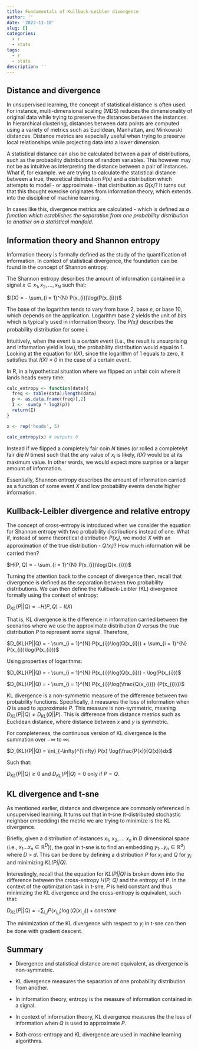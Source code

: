 ```yaml
---
title: Fundamentals of Kullback-Leibler divergence
author: ''
date: '2022-11-10'
slug: []
categories:
  - r
  - stats
tags:
  - r
  - stats
description: ''
---
```


## Distance and divergence

In unsupervised learning, the concept of statistical distance is often used. For instance, multi-dimensional scaling (MDS) reduces the dimensionality of original data while trying to preserve the distances between the instances. In hierarchical clustering, distances between data points are computed using a variety of metrics such as Euclidean, Manhattan, and Minkowski distances. Distance metrics are especially useful when trying to preserve local relationships while projecting data into a lower dimension. 

A statistical distance can also be calculated between a pair of distributions, such as the probability distributions of random variables. This however may not be as intuitive as interpreting the distance between a pair of instances. What if, for example. we are trying to calculate the statistical distance between a true, theoretical distribution *P(x)* and a distribution which attempts to model - or approximate - that distribution as *Q(x)*? It turns out that this thought exercise originates from information theory, which extends into the discipline of machine learning. 

In cases like this, divergence metrics are calculated - which is defined as *a function which establishes the separation from one probability distribution to another on a statistical manifold*. 

## Information theory and Shannon entropy

Information theory is formally defined as the study of the quantification of information. In context of statistical divergence, the foundation can be found in the concept of Shannon entropy.

The Shannon entropy describes the amount of information contained in a signal $x \in {x_{1}, x_{2}, ..., x_{N}}$ such that:

$I(X) = - \sum_{i = 1}^{N} P(x_{i})\log(P(x_{i}))$

The base of the logarithm tends to vary from base 2, base *e*, or base 10, which depends on the application. Logarithm base 2 yields the unit of *bits* which is typically used in information theory. The *$P(x_{i})$* describes the probability distribution for some *i*. 

Intuitively, when the event is a *certain event* (i.e., the result is unsurprising and information yield is low), the probability distribution would equal to 1. Looking at the equation for *I(X)*, since the logarithm of 1 equals to zero, it satisfies that *I(X) = 0* in the case of a certain event. 

In R, in a hypothetical situation where we flipped an unfair coin where it lands heads every time:

```r
calc_entropy <- function(data){
  freq <- table(data)/length(data)
  p <- as.data.frame(freq)[,2]
  I <- -sum(p * log2(p))
  return(I)
}

x <- rep('heads', 5)

calc_entropy(x) # outputs 0
```

Instead if we flipped a completely fair coin *N* times (or rolled a completelyt fair die *N* times) such that the any value of *$x_{i}$* is likely, *I(X)* would be at its maximum value. In other words, we would expect more surprise or a larger amount of information. 

Essentially, Shannon entropy describes the amount of information carried as a function of some event *X* and low probability events denote higher information. 

## Kullback-Leibler divergence and relative entropy

The concept of cross-entropy is introduced when we consider the equation for Shannon entropy with two probability distributions instead of one. What if, instead of some theoretical distribution *$P(x_{i})$*, we model *X* with an approximation of the true distribution - *$Q(x_{i})$*? How much information will be carried then?

$H(P, Q) = - \sum_{i = 1}^{N} P(x_{i})\log(Q(x_{i}))$

Turning the attention back to the concept of divergence then, recall that divergence is defined as the separation between two probability distributions. We can then define the Kullback-Leibler (KL) divergence formally using the context of entropy:

$D_{KL}(P||Q) = - H(P, Q) - I(X)$

That is, KL divergence is the difference in information carried between the scenarios where we use the approximate distribution *Q* versus the true distribution *P* to represent some signal. Therefore,

$D_{KL}(P||Q) = - \sum_{i = 1}^{N} P(x_{i})\log(Q(x_{i})) + \sum_{i = 1}^{N} P(x_{i})\log(P(x_{i}))$

Using properties of logarithms:

$D_{KL}(P||Q) = - \sum_{i = 1}^{N} P(x_{i})\log(Q(x_{i})) - \log(P(x_{i}))$

$D_{KL}(P||Q) = - \sum_{i = 1}^{N} P(x_{i})\log(\frac{Q(x_{i})} {P(x_{i})})$

KL divergence is a non-symmetric measure of the difference between two probability functions. Specifically, it measures the loss of information when *Q* is used to approximate *P*. This measure is non-symmetric, meaning $D_{KL}(P||Q) \neq D_{KL}(Q||P)$. This is difference from distance metrics such as Euclidean distance, where distance between *x* and *y* is symmetric. 

For completeness, the continuous version of KL divergence is the summation over $-\infty$ to $\infty$:

$D_{KL}(P||Q) = \int_{-\infty}^{\infty} P(x) \log(\frac{P(x)}{Q(x)})dx$

Such that:

$D_{KL}(P||Q) \ge 0$ and $D_{KL}(P||Q) = 0$ only if $P = Q$.

## KL divergence and t-sne

As mentioned earlier, distance and divergence are commonly referenced in unsupervised learning. It turns out that in t-sne (t-distributed stochastic neighbor embedding) the metric we are trying to minimize is the KL divergence.

Briefly, given a distribution of instances $x_{1}$, $x_{2}$, ... $x_{n}$ in *D* dimensional space (i.e., $x_{1}...x_{n} \in \mathbb{R}^{D})$), the goal in t-sne is to find an embedding $y_{1}...y_{n} \in \mathbb{R}^{d}$) where *D > d*. This can be done by defining a distribution *P* for *$x_{i}$* and *Q* for *$y_{i}$* and minimizing *KL(P||Q)*. 

Interestingly, recall that the equation for *KL(P||Q)* is broken down into the difference between the cross-entropy *H(P, Q)* and the entropy of *P*. In the context of the optimization task in t-sne, *P* is held constant and thus minimizing the KL divergence and the cross-entropy is equivalent, such that:

$D_{KL}(P||Q) = - \sum_{i,j} P(x_{i,j})\log(Q(x_{i,j})) + constant$

The minimization of the KL divergence with respect to *$y_{i}$* in t-sne can then be done with gradient descent. 

## Summary

- Divergence and statistical distance are not equivalent, as divergence is non-symmetric.

- KL divergence measures the separation of one probability distribution from another.

- In information theory, entropy is the measure of information contained in a signal.

- In context of information theory, KL divergence measures the the loss of information when *Q* is used to approximate *P*.

- Both cross-entropy and KL divergence are used in machine learning algorithms.

